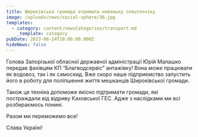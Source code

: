 ```yaml
---
title: Широківська громада отримала новеньку спецтехніку
image: /uploads/news/social-sphere/36.jpg
templates:
  - category: content/newsCategories/transport.md
    _template: category
pubDate: 2023-08-24T10:06:00.000Z
hideNews: false
---
```


Голова Запорізької обласної державної адміністрації Юрій Малашко передав фахівцям КП “Благводсервіс” антажівку! Вона може працювати як водовоз, так і як самоскид. Вже скоро наше підприємство запустить його в роботу для поліпшення життя мешканців Широківської громади.

Також ця техніка допоможе якісно підтримати громади, які постраждали від відриву Каховської ГЕС. Адже з наслідками ми всі розбираємось понині.

Разом ми переможемо все!

Слава Україні!
